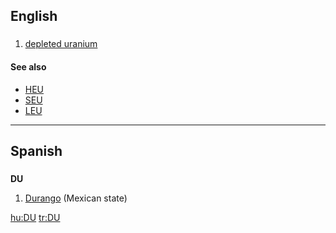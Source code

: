 {{also|Appendix:Variations of "du"}}
==English==

==={{initialism}}===
{{en-noun|-}}

# [[depleted uranium]]

====See also====
* [[HEU]]
* [[SEU]]
* [[LEU]]

----

==Spanish==

==={{abbreviation|Spanish}}===
'''DU'''

# [[Durango]] (Mexican state)

[[hu:DU]]
[[tr:DU]]